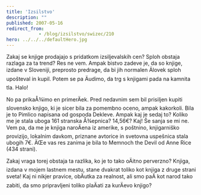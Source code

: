 ```yaml
---
title: 'Izsilstvo'
description: ""
published: 2007-05-16
redirect_from: 
            - /blog/izsilstvo/swizec/210
hero: ../../../defaultHero.jpg
---
```

Zakaj se knjige prodajajo s pridatkom izsiljevalskih cen? Sploh obstaja razlaga za ta trend? Res ne vem. Ampak bistvo zadeve je, da so knjige, izdane v Sloveniji, preprosto predrage, da bi jih normalen Älovek sploh upošteval in kupil. Potem se pa Äudimo, da trg s knjigami pada na kamnita tla. Halo!

No pa prikaÅ¾imo en primerÄek. Pred nedavnim sem bil prisiljen kupiti slovensko knjigo, ki je sicer bila za pomembno oceno, ampak kakorkoli. Bila je to Pimlico napisana od gospoda Dekleve. Ampak kaj je sedaj to? Koliko me je stala uboga 161 stranska Å¾epnica? 14,56€? Kaj! Še sanja se mi ne. Vem pa, da me je knjiga naroÄena iz amerike, s poštnino, knjigarniško provizijo, lokalnim davkom, priznane avtorice in svetovna uspešnica stala ubogih 7€. ÄŒe vas res zanima je bila to Memnoch the Devil od Anne Rice (434 strani).

Zakaj vraga torej obstaja ta razlika, ko je to tako oÄitno perverzno? Knjiga, izdana v mojem lastnem mestu, stane dvakrat toliko kot knjiga z druge strani sveta! Kaj ni nikjer pravice, obÄutka za realnost, ali smo paÄ kot narod tako zabiti, da smo pripravljeni toliko plaÄati za kurÄevo knjigo?
